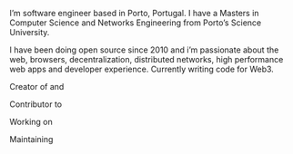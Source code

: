 
I’m software engineer based in Porto, Portugal. I have a Masters in Computer Science and Networks Engineering from Porto’s Science University.

I have been doing open source since 2010 and i’m passionate about the web, browsers, decentralization, distributed networks, high performance web apps and developer experience. Currently writing code for Web3.

Creator of <Mention id="https://nft.storage"/> and <Mention id="https://web3.storage"/>

Contributor to <Mention id="https://filecoin.io" text="Filecoin"/> <Mention id="https://ipfs.io" text="IPFS"/> <Mention id="https://libp2p.io" text="libp2p"/> <Mention id="gh:ucan-wg" text="UCAN"/> <Mention id="gh:multiformats" /> <Mention id="https://docs.ipfs.tech/concepts/ipns/" text="IPNS"/> <Mention id="gh:ipvm-wg" text="IPVM"/>

Working on <Mention id="gh:filecoin-project/filsnap" text="filsnap"/> <Mention id="gh:hugomrdias/filecoin" text="iso-filecoin"/>

Maintaining <Mention id="gh:hugomrdias/iso-repo" text="iso packages"/> <Mention id="gh:hugomrdias/metamask" text="metamask-tools"/> <Mention id="gh:hugomrdias/playwright-test" text="playwright-test"/> 
